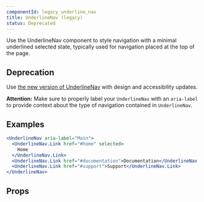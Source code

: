 ```yaml
---
componentId: legacy_underline_nav
title: UnderlineNav (legacy)
status: Deprecated
---
```



Use the UnderlineNav component to style navigation with a minimal underlined selected state, typically used for navigation placed at the top of the page.

## Deprecation

Use [the new version of UnderlineNav](/components/react/underline-nav/latest) with design and accessibility updates.

**Attention:** Make sure to properly label your `UnderlineNav` with an `aria-label` to provide context about the type of navigation contained in `UnderlineNav`.

## Examples

```jsx live deprecated
<UnderlineNav aria-label="Main">
  <UnderlineNav.Link href="#home" selected>
    Home
  </UnderlineNav.Link>
  <UnderlineNav.Link href="#documentation">Documentation</UnderlineNav.Link>
  <UnderlineNav.Link href="#support">Support</UnderlineNav.Link>
</UnderlineNav>
```

## Props

<ComponentProps data={data} />
